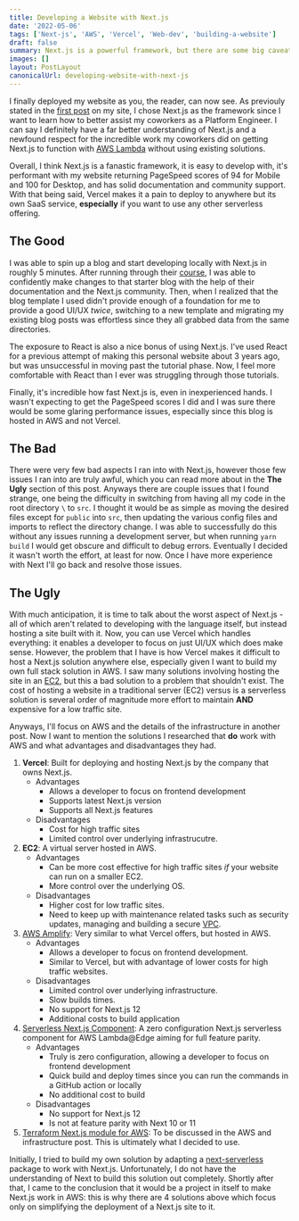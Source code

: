 ```yaml
---
title: Developing a Website with Next.js
date: '2022-05-06'
tags: ['Next-js', 'AWS', 'Vercel', 'Web-dev', 'building-a-website']
draft: false
summary: Next.js is a powerful framework, but there are some big caveats to consider if you aren't interested in hosting in Vercel.
images: []
layout: PostLayout
canonicalUrl: developing-website-with-next-js
---
```


<TOCInline toc={props.toc} asDisclosure toHeading={3} />

I finally deployed my website as you, the reader, can now see. As previouly stated in the [first post](/blog/about-this-site) on my site, I chose Next.js as the framework since I want to learn how to better assist my coworkers as a Platform Engineer. I can say I definitely have a far better understanding of Next.js and a newfound respect for the incredible work my coworkers did on getting Next.js to function with [AWS Lambda](https://aws.amazon.com/lambda/) without using existing solutions.

Overall, I think Next.js is a fanastic framework, it is easy to develop with, it's performant with my website returning PageSpeed scores of 94 for Mobile and 100 for Desktop, and has solid documentation and community support. With that being said, Vercel makes it a pain to deploy to anywhere but its own SaaS service, **especially** if you want to use any other serverless offering.

## The Good

I was able to spin up a blog and start developing locally with Next.js in roughly 5 minutes. After running through their [course](https://nextjs.org/learn/foundations/about-nextjs?utm_source=next-site&utm_medium=nav-cta&utm_campaign=next-website), I was able to confidently make changes to that starter blog with the help of their documentation and the Next.js community. Then, when I realized that the blog template I used didn't provide enough of a foundation for me to provide a good UI/UX _twice_, switching to a new template and migrating my existing blog posts was effortless since they all grabbed data from the same directories.

The exposure to React is also a nice bonus of using Next.js. I've used React for a previous attempt of making this personal website about 3 years ago, but was unsuccessful in moving past the tutorial phase. Now, I feel more comfortable with React than I ever was struggling through those tutorials.

Finally, it's incredible how fast Next.js is, even in inexperienced hands. I wasn't expecting to get the PageSpeed scores I did and I was sure there would be some glaring performance issues, especially since this blog is hosted in AWS and not Vercel.

## The Bad

There were very few bad aspects I ran into with Next.js, however those few issues I ran into are truly awful, which you can read more about in the **The Ugly** section of this post. Anyways there are couple issues that I found strange, one being the difficulty in switching from having all my code in the root directory `\` to `src`. I thought it would be as simple as moving the desired files except for `public` into `src`, then updating the various config files and imports to reflect the directory change. I was able to successfully do this without any issues running a development server, but when running `yarn build` I would get obscure and difficult to debug errors. Eventually I decided it wasn't worth the effort, at least for now. Once I have more experience with Next I'll go back and resolve those issues.

## The Ugly

With much anticipation, it is time to talk about the worst aspect of Next.js - all of which aren't related to developing with the language itself, but instead hosting a site built with it. Now, you can use Vercel which handles everything: it enables a developer to focus on just UI/UX which does make sense. However, the problem that I have is how Vercel makes it difficult to host a Next.js solution anywhere else, especially given I want to build my own full stack solution in AWS. I saw many solutions involving hosting the site in an [EC2](https://aws.amazon.com/ec2/), but this a bad solution to a problem that shouldn't exist. The cost of hosting a website in a traditional server (EC2) versus is a serverless solution is several order of magnitude more effort to maintain **AND** expensive for a low traffic site.

Anyways, I'll focus on AWS and the details of the infrastructure in another post. Now I want to mention the solutions I researched that **do** work with AWS and what advantages and disadvantages they had.

1. **Vercel**: Built for deploying and hosting Next.js by the company that owns Next.js.
   - Advantages
     - Allows a developer to focus on frontend development
     - Supports latest Next.js version
     - Supports all Next.js features
   - Disadvantages
     - Cost for high traffic sites
     - Limited control over underlying infrastrucutre.
2. **EC2**: A virtual server hosted in AWS.
   - Advantages
     - Can be more cost effective for high traffic sites _if_ your website can run on a smaller EC2.
     - More control over the underlying OS.
   - Disadvantages
     - Higher cost for low traffic sites.
     - Need to keep up with maintenance related tasks such as security updates, managing and building a secure [VPC](https://docs.aws.amazon.com/vpc/latest/userguide/vpc-getting-started.html).
3. [AWS Amplify](https://aws.amazon.com/amplify/): Very similar to what Vercel offers, but hosted in AWS.
   - Advantages
     - Allows a developer to focus on frontend development.
     - Similar to Vercel, but with advantage of lower costs for high traffic websites.
   - Disadvantages
     - Limited control over underlying infrastructure.
     - Slow builds times.
     - No support for Next.js 12
     - Additional costs to build application
4. [Serverless Next.js Component](https://www.serverless.com/plugins/serverless-nextjs-plugin): A zero configuration Next.js serverless component for AWS Lambda@Edge aiming for full feature parity.
   - Advantages
     - Truly is zero configuration, allowing a developer to focus on frontend development
     - Quick build and deploy times since you can run the commands in a GitHub action or locally
     - No additional cost to build
   - Disadvantages
     - No support for Next.js 12
     - Is not at feature parity with Next 10 or 11
5. [Terraform Next.js module for AWS](https://github.com/milliHQ/terraform-aws-next-js): To be discussed in the AWS and infrastructure post. This is ultimately what I decided to use.

Initially, I tried to build my own solution by adapting a [next-serverless](https://github.com/wpniederer/next-serverless) package to work with Next.js. Unfortunately, I do not have the understanding of Next to build this solution out completely. Shortly after that, I came to the conclusion that it would be a project in itself to make Next.js work in AWS: this is why there are 4 solutions above which focus only on simplifying the deployment of a Next.js site to it.
